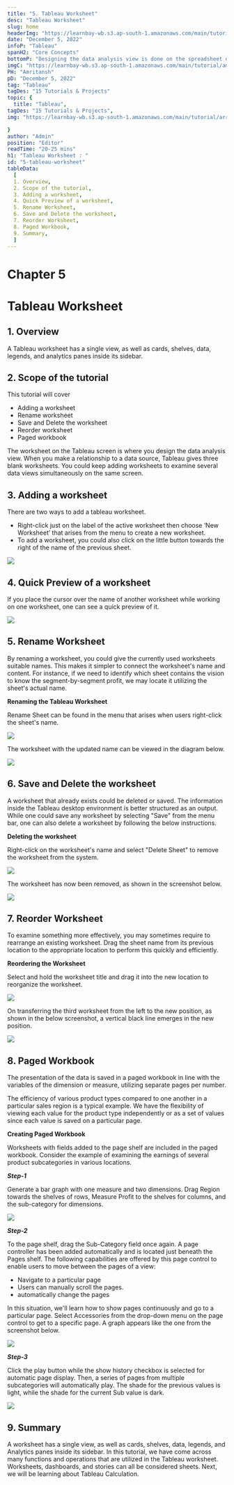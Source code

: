 ```yaml
---
title: "5. Tableau Worksheet"
desc: "Tableau Worksheet"
slug: home
headerImg: "https://learnbay-wb.s3.ap-south-1.amazonaws.com/main/tutorial/python.png"
date: "December 5, 2022"
infoP: "Tableau"
spanH2: "Core Concepts"
bottomP: "Designing the data analysis view is done on the spreadsheet displayed on the Tableau screen. One can combine different views into one to monitor a presentation."
imgC: "https://learnbay-wb.s3.ap-south-1.amazonaws.com/main/tutorial/amritansh.png"
PH: "Amritansh"
pD: "December 5, 2022"
tag: "Tableau"
tagDes: "15 Tutorials & Projects"
topic: {
  title: "Tableau",
tagDes: "15 Tutorials & Projects",
img: "https://learnbay-wb.s3.ap-south-1.amazonaws.com/main/tutorial/arrow.png"

}
author: "Admin"
position: "Editor"
readTime: "20-25 mins"
h1: "Tableau Worksheet : "
id: "5-tableau-worksheet"
tableData:
  [
  1. Overview, 
  2. Scope of the tutorial,  
  3. Adding a worksheet,  
  4. Quick Preview of a worksheet,  
  5. Rename Worksheet,
  6. Save and Delete the worksheet,
  7. Reorder Worksheet,
  8. Paged Workbook,
  9. Summary,
  ]
---
```


# **Chapter 5**


# **Tableau Worksheet**


## 1. Overview

A Tableau worksheet has a single view, as well as cards, shelves, data, legends, and analytics panes inside its sidebar.


## 2. Scope of the tutorial

This tutorial will cover



* Adding a worksheet
* Rename worksheet
* Save and Delete the worksheet
* Reorder worksheet
* Paged workbook

The worksheet on the Tableau screen is where you design the data analysis view. When you make a relationship to a data source, Tableau gives three blank worksheets. You could keep adding worksheets to examine several data views simultaneously on the same screen.


## 3. Adding a worksheet

There are two ways to add a tableau worksheet. 



* Right-click just on the label of the active worksheet then choose ‘New Worksheet’ that arises from the menu to create a new worksheet. 
* To add a worksheet, you could also click on the little button towards the right of the name of the previous sheet.


 <img src="https://learnbay-wb.s3.ap-south-1.amazonaws.com/main/tutorial/tableau/TW-1.PNG"></img>



## 4. Quick Preview of a worksheet

If you place the cursor over the name of another worksheet while working on one worksheet, one can see a quick preview of it.



 <img src="https://learnbay-wb.s3.ap-south-1.amazonaws.com/main/tutorial/tableau/TW-2.PNG"></img>



## 5. Rename Worksheet

By renaming a worksheet, you could give the currently used worksheets suitable names. This makes it simpler to connect the worksheet's name and content. For instance, if we need to identify which sheet contains the vision to know the segment-by-segment profit, we may locate it utilizing the sheet's actual name.

**Renaming the Tableau Worksheet**

Rename Sheet can be found in the menu that arises when users right-click the sheet's name.


 <img src="https://learnbay-wb.s3.ap-south-1.amazonaws.com/main/tutorial/tableau/TW-3.PNG"></img>


The worksheet with the updated name can be viewed in the diagram below.


 <img src="https://learnbay-wb.s3.ap-south-1.amazonaws.com/main/tutorial/tableau/TW-4.PNG"></img>



## 6. Save and Delete the worksheet

A worksheet that already exists could be deleted or saved. The information inside the Tableau desktop environment is better structured as an output. While one could save any worksheet by selecting "Save" from the menu bar, one can also delete a worksheet by following the below instructions.

**Deleting the worksheet**

Right-click on the worksheet's name and select "Delete Sheet" to remove the worksheet from the system.


 <img src="https://learnbay-wb.s3.ap-south-1.amazonaws.com/main/tutorial/tableau/TW-5.PNG"></img>


The worksheet has now been removed, as shown in the screenshot below.



 <img src="https://learnbay-wb.s3.ap-south-1.amazonaws.com/main/tutorial/tableau/TW-6.PNG"></img>



## 7. Reorder Worksheet

To examine something more effectively, you may sometimes require to rearrange an existing worksheet. Drag the sheet name from its previous location to the appropriate location to perform this quickly and efficiently.

**Reordering the Worksheet**

Select and hold the worksheet title and drag it into the new location to reorganize the worksheet.


 <img src="https://learnbay-wb.s3.ap-south-1.amazonaws.com/main/tutorial/tableau/TW-7.PNG"></img>


On transferring the third worksheet from the left to the new position, as shown in the below screenshot, a vertical black line emerges in the new position.



 <img src="https://learnbay-wb.s3.ap-south-1.amazonaws.com/main/tutorial/tableau/TW-8.PNG"></img>



## 8. Paged Workbook

The presentation of the data is saved in a paged workbook in line with the variables of the dimension or measure, utilizing separate pages per number. 

The efficiency of various product types compared to one another in a particular sales region is a typical example. We have the flexibility of viewing each value for the product type independently or as a set of values since each value is saved on a particular page.

**Creating Paged Workbook**

Worksheets with fields added to the page shelf are included in the paged workbook. Consider the example of examining the earnings of several product subcategories in various locations.

**_Step-1_**

Generate a bar graph with one measure and two dimensions. Drag Region towards the shelves of rows, Measure Profit to the shelves for columns, and the sub-category for dimensions.


 <img src="https://learnbay-wb.s3.ap-south-1.amazonaws.com/main/tutorial/tableau/TW-9.PNG"></img>


**_Step-2_**

To the page shelf, drag the Sub-Category field once again. A page controller has been added automatically and is located just beneath the Pages shelf. The following capabilities are offered by this page control to enable users to move between the pages of a view:



* Navigate to a particular page
* Users can manually scroll the pages.
* automatically change the pages

In this situation, we'll learn how to show pages continuously and go to a particular page. Select Accessories from the drop-down menu on the page control to get to a specific page. A graph appears like the one from the screenshot below.


 <img src="https://learnbay-wb.s3.ap-south-1.amazonaws.com/main/tutorial/tableau/TW-10.PNG"></img>


**_Step-3_**

Click the play button while the show history checkbox is selected for automatic page display. Then, a series of pages from multiple subcategories will automatically play. The shade for the previous values is light, while the shade for the current Sub value is dark.


 <img src="https://learnbay-wb.s3.ap-south-1.amazonaws.com/main/tutorial/tableau/TW-11.PNG"></img>



## 9. Summary

A worksheet has a single view, as well as cards, shelves, data, legends, and Analytics panes inside its sidebar. In this tutorial, we have come across many functions and operations that are utilized in the Tableau worksheet. Worksheets, dashboards, and stories can all be considered sheets. Next, we will be learning about Tableau Calculation. 
